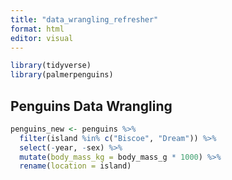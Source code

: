 ```yaml
---
title: "data_wrangling_refresher"
format: html
editor: visual
---
```


```r
library(tidyverse)
library(palmerpenguins)

```


## Penguins Data Wrangling

```r

penguins_new <- penguins %>% 
  filter(island %in% c("Biscoe", "Dream")) %>% 
  select(-year, -sex) %>% 
  mutate(body_mass_kg = body_mass_g * 1000) %>% 
  rename(location = island)

```

